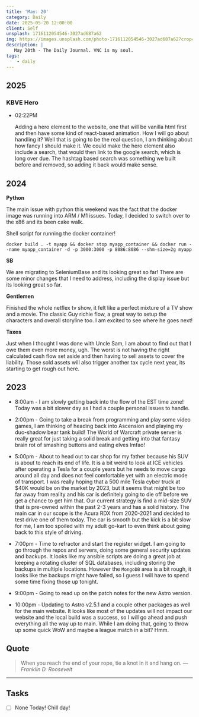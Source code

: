 ```yaml
---
title: 'May: 20'
category: Daily
date: 2025-05-20 12:00:00
client: Self
unsplash: 1716112054546-3027ad687a62
img: https://images.unsplash.com/photo-1716112054546-3027ad687a62?crop=entropy&cs=srgb&fm=jpg&ixid=MnwzNjM5Nzd8MHwxfHJhbmRvbXx8fHx8fHx8fDE2ODE3NDg2ODY&ixlib=rb-4.0.3&q=85
description: |
   May 20th - The Daily Journal. VNC is my soul.
tags:
    - daily
---
```


## 2025

### KBVE Hero

-   02:22PM

    Adding a hero element to the website, one that will be vanilla html first and then have some kind of react-based animation.
    How I will go about handling it? Well that is going to be the real question, I am thinking about how fancy I should make it.
    We could make the hero element also include a search, that would then link to the google search, which is long over due.
    The hashtag based search was something we built before and removed, so adding it back would make sense.

    

## 2024

**Python**

The main issue with python this weekend was the fact that the docker image was running into ARM / M1 issues.
Today, I decided to switch over to the x86 and its been cake walk.

Shell script for running the docker container!

```shell
docker build . -t myapp && docker stop myapp_container && docker run --name myapp_container -d -p 3000:3000 -p 8086:8086 --shm-size=2g myapp
```

**SB**

We are migrating to SeleniumBase and its looking great so far!
There are some minor changes that I need to address, including the display issue but its looking great so far.

**Gentlemen**

Finished the whole netflex tv show, it felt like a perfect mixture of a TV show and a movie.
The classic Guy richie flow, a great way to setup the characters and overall storyline too.
I am excited to see where he goes next!

**Taxes**

Just when I thought I was done with Uncle Sam, I am about to find out that I owe them even more money, ugh.
The worst is not having the right calculated cash flow set aside and then having to sell assets to cover the liability.
Those sold assets will also trigger another tax cycle next year, its starting to get rough out here.

## 2023

- 8:00am - I am slowly getting back into the flow of the EST time zone! Today was a bit slower day as I had a couple personal issues to handle.

- 2:00pm - Going to take a break from programming and play some video games, I am thinking of heading back into Ascension and playing my duo-shadow bear tank build! The World of Warcraft private server is really great for just taking a solid break and getting into that fantasy brain rot of smashing buttons and eating elves lmfao!

- 5:00pm - About to head out to car shop for my father because his SUV is about to reach its end of life. It is a bit weird to look at ICE vehicles after operating a Tesla for a couple years but he needs to move cargo around all day and does not feel comfortable yet with an electric mode of transport. I was really hoping that a 500 mile Tesla cyber truck at $40K would be on the market by 2023, but it seems that might be too far away from reality and his car is definitely going to die off before we get a chance to get him that. Our current strategy is find a mid-size SUV that is pre-owned within the past 2-3 years and has a solid history. The main car in our scope is the Acura RDX from 2020-2021 and decided to test drive one of them today. The car is smooth but the kick is a bit slow for me, I am too spoiled with my adult go-kart to even think about going back to this style of driving. 

- 7:00pm - Time to refractor and start the register widget. I am going to go through the repos and servers, doing some general security updates and backups. It looks like my ansible scripts are doing a great job at keeping a rotating cluster of SQL databases, including storing the backups in multiple locations. However the `MongoDB` area is a bit rough, it looks like the backups might have failed, so I guess I will have to spend some time fixing those up tonight. 

- 9:00pm - Going to read up on the patch notes for the new Astro version.

- 10:00pm - Updating to Astro v2.5.1 and a couple other packages as well for the main website. It looks like most of the updates will not impact our website and the local build was a success, so I will go ahead and push everything all the way up to main. While I am doing that, going to throw up some quick WoW and maybe a league match in a bit? Hmm.

## Quote

> When you reach the end of your rope, tie a knot in it and hang on.
> — <cite>Franklin D. Roosevelt</cite>

---

## Tasks

- [ ] None Today! Chill day!